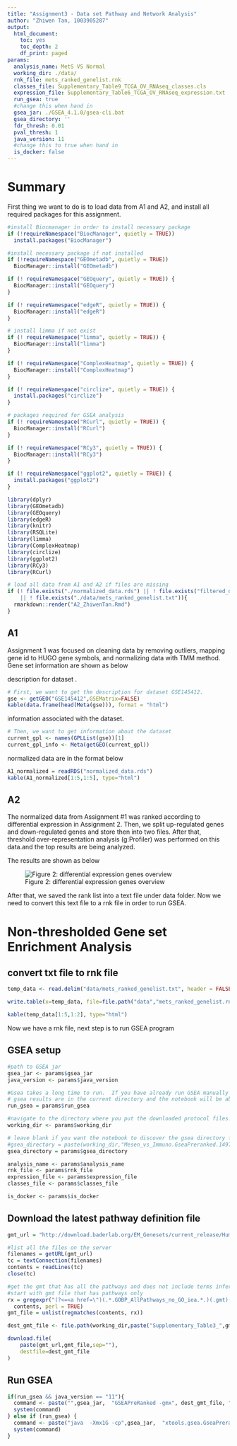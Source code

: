 ```yaml
---
title: "Assignment3 - Data set Pathway and Network Analysis"
author: "Zhiwen Tan, 1003905287"
output:
  html_document:
    toc: yes
    toc_depth: 2
    df_print: paged
params:
  analysis_name: MetS VS Normal
  working_dir: ./data/
  rnk_file: mets_ranked_genelist.rnk
  classes_file: Supplementary_Table9_TCGA_OV_RNAseq_classes.cls
  expression_file: Supplementary_Table6_TCGA_OV_RNAseq_expression.txt 
  run_gsea: true
  #change this when hand in
  gsea_jar: ./GSEA_4.1.0/gsea-cli.bat
  gsea_directory: ''
  fdr_thresh: 0.01
  pval_thresh: 1
  java_version: 11
  #change this to true when hand in
  is_docker: false
---
```


# Summary

First thing we want to do is to load data from A1 and A2, and install all required
packages for this assignment.

```r
#install Biocmanager in order to install necessary package
if (!requireNamespace("BiocManager", quietly = TRUE))
  install.packages("BiocManager")

#install necessary package if not installed
if (!requireNamespace("GEOmetadb", quietly = TRUE))
  BiocManager::install("GEOmetadb")

if (! requireNamespace("GEOquery", quietly = TRUE)) {
  BiocManager::install("GEOquery")
}

if (! requireNamespace("edgeR", quietly = TRUE)) {
  BiocManager::install("edgeR")
}

# install limma if not exist
if (! requireNamespace("limma", quietly = TRUE)) {
  BiocManager::install("limma")
}

if (! requireNamespace("ComplexHeatmap", quietly = TRUE)) {
  BiocManager::install("ComplexHeatmap")
}

if (! requireNamespace("circlize", quietly = TRUE)) {
  install.packages("circlize")
}

# packages required for GSEA analysis
if (! requireNamespace("RCurl", quietly = TRUE)) {
  BiocManager::install("RCurl")
}

if (! requireNamespace("RCy3", quietly = TRUE)) {
  BiocManager::install("RCy3")
}

if (! requireNamespace("ggplot2", quietly = TRUE)) {
  install.packages("ggplot2")
}

library(dplyr)
library(GEOmetadb)
library(GEOquery)
library(edgeR)
library(knitr)
library(RSQLite)
library(limma)
library(ComplexHeatmap)
library(circlize)
library(ggplot2)
library(RCy3)
library(RCurl)

# load all data from A1 and A2 if files are missing
if (! file.exists("./normalized_data.rds") || ! file.exists("filtered_data.rds")
    || ! file.exists("./data/mets_ranked_genelist.txt")){
  rmarkdown::render("A2_ZhiwenTan.Rmd")
}
```

## A1

Assignment 1 was focused on cleaning data by removing outliers, mapping gene id to HUGO gene symbols, and normalizing data with TMM method. Gene set information are shown as below

description for dataset
.
```r
# First, we want to get the description for dataset GSE145412. 
gse <- getGEO("GSE145412",GSEMatrix=FALSE)
kable(data.frame(head(Meta(gse))), format = "html")
```

information associated with the dataset.

```r
# Then, we want to get information about the dataset
current_gpl <- names(GPLList(gse))[1]
current_gpl_info <- Meta(getGEO(current_gpl))
```

normalized data are in the format below

```r
A1_normalized = readRDS("normalized_data.rds")
kable(A1_normalized[1:5,1:5], type="html")
```

## A2

The normalized data from Assignment #1 was ranked according to differential expression in Assignment 2. Then, we split up-regulated genes and down-regulated genes and store then into two files. After that, threshold over-representation analysis (g:Profiler) was performed on this data.and the top results are being analyzed.

The results are shown as below

![Figure 2: differential expression genes overview](image/reg_all.png)


After that, we saved the rank list into a text file under data folder. Now we need to convert this text file to a rnk file in order to run GSEA.

# Non-thresholded Gene set Enrichment Analysis

## convert txt file to rnk file
```r
temp_data <- read.delim("data/mets_ranked_genelist.txt", header = FALSE)

write.table(x=temp_data, file=file.path("data","mets_ranked_genelist.rnk"),sep = "\t", row.names = FALSE,col.names = FALSE,quote = FALSE)

kable(temp_data[1:5,1:2], type="html")
```

Now we have a rnk file, next step is to run GSEA program

## GSEA setup
```r
#path to GSEA jar 
gsea_jar <- params$gsea_jar
java_version <- params$java_version

#Gsea takes a long time to run.  If you have already run GSEA manually or previously there is no need to re-run GSEA.  Make sure the 
# gsea results are in the current directory and the notebook will be able to find them and use them.
run_gsea = params$run_gsea

#navigate to the directory where you put the downloaded protocol files.
working_dir <- params$working_dir

# leave blank if you want the notebook to discover the gsea directory for itself
#gsea_directory = paste(working_dir,"Mesen_vs_Immuno.GseaPreranked.1497635459262",sep="/") 
gsea_directory = params$gsea_directory

analysis_name <- params$analysis_name
rnk_file <- params$rnk_file
expression_file <- params$expression_file
classes_file <- params$classes_file

is_docker <- params$is_docker
```

## Download the latest pathway definition file
```r
gmt_url = "http://download.baderlab.org/EM_Genesets/current_release/Human/symbol/"

#list all the files on the server
filenames = getURL(gmt_url)
tc = textConnection(filenames)
contents = readLines(tc)
close(tc)

#get the gmt that has all the pathways and does not include terms inferred from electronic annotations(IEA)
#start with gmt file that has pathways only
rx = gregexpr("(?<=<a href=\")(.*.GOBP_AllPathways_no_GO_iea.*.)(.gmt)(?=\">)",
  contents, perl = TRUE)
gmt_file = unlist(regmatches(contents, rx))

dest_gmt_file <- file.path(working_dir,paste("Supplementary_Table3_",gmt_file,sep="") )

download.file(
    paste(gmt_url,gmt_file,sep=""),
    destfile=dest_gmt_file
)
```

## Run GSEA
```r
if(run_gsea && java_version == "11"){
  command <- paste("",gsea_jar,  "GSEAPreRanked -gmx", dest_gmt_file, "-rnk" ,file.path(working_dir,rnk_file), "-collapse false -nperm 1000 -scoring_scheme weighted -rpt_label ",analysis_name,"  -plot_top_x 20 -rnd_seed 12345  -set_max 200 -set_min 15 -zip_report false -out" ,working_dir, " > gsea_output.txt",sep=" ")
  system(command)
} else if (run_gsea) {
  command <- paste("java  -Xmx1G -cp",gsea_jar,  "xtools.gsea.GseaPreranked -gmx", dest_gmt_file, "-rnk" ,file.path(working_dir,rnk_file), "-collapse false -nperm 1000 -permute gene_set -scoring_scheme weighted -rpt_label ",analysis_name,"  -num 100 -plot_top_x 20 -rnd_seed 12345  -set_max 200 -set_min 15 -zip_report false -out" ,working_dir, "-gui false > gsea_output.txt",sep=" ")
  system(command)
}
```





































